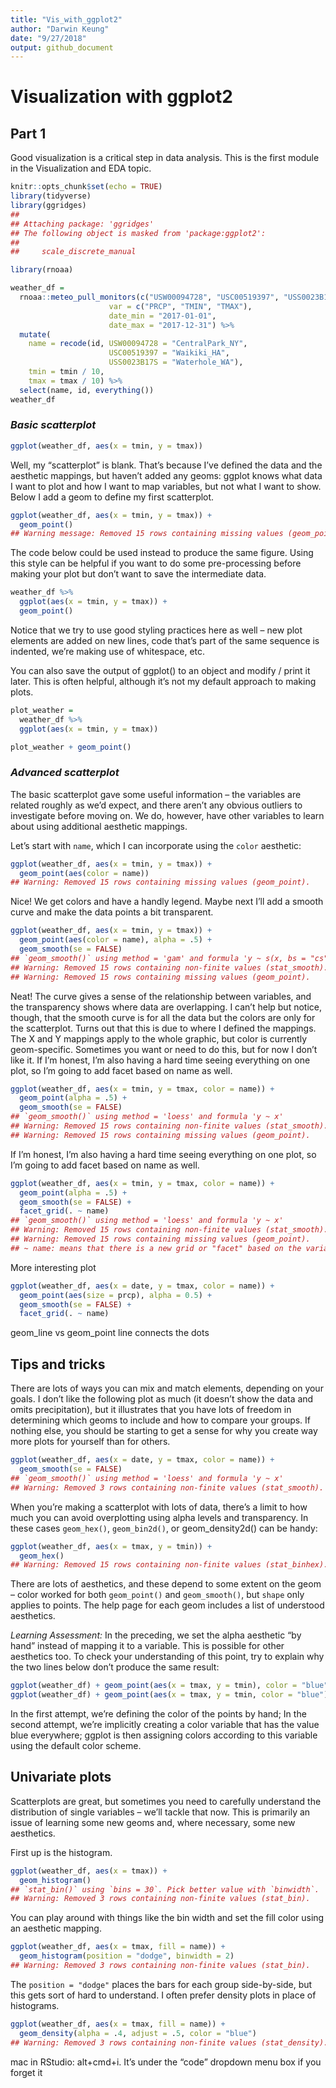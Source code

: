 ```yaml
---
title: "Vis_with_ggplot2"
author: "Darwin Keung"
date: "9/27/2018"
output: github_document
---
```

# Visualization with ggplot2
## Part 1

Good visualization is a critical step in data analysis.
This is the first module in the Visualization and EDA topic.
```r
knitr::opts_chunk$set(echo = TRUE)
library(tidyverse)
library(ggridges)
## 
## Attaching package: 'ggridges'
## The following object is masked from 'package:ggplot2':
## 
##     scale_discrete_manual
```

```r
library(rnoaa)

weather_df = 
  rnoaa::meteo_pull_monitors(c("USW00094728", "USC00519397", "USS0023B17S"),
                      var = c("PRCP", "TMIN", "TMAX"), 
                      date_min = "2017-01-01",
                      date_max = "2017-12-31") %>%
  mutate(
    name = recode(id, USW00094728 = "CentralPark_NY", 
                      USC00519397 = "Waikiki_HA",
                      USS0023B17S = "Waterhole_WA"),
    tmin = tmin / 10,
    tmax = tmax / 10) %>%
  select(name, id, everything())
weather_df
```

### _Basic scatterplot_

```r
ggplot(weather_df, aes(x = tmin, y = tmax))
```

Well, my “scatterplot” is blank. That’s because I’ve defined the data and the aesthetic mappings, but haven’t added any geoms:  ggplot knows what data I want to plot and how I want to map variables, but not what I want to show. Below I add a geom to define my first scatterplot.
```r
ggplot(weather_df, aes(x = tmin, y = tmax)) + 
  geom_point()
## Warning message: Removed 15 rows containing missing values (geom_point). 
```

The code below could be used instead to produce the same figure. Using this style can be helpful if you want to do some pre-processing before making your plot but don’t want to save the intermediate data.
```r
weather_df %>%
  ggplot(aes(x = tmin, y = tmax)) + 
  geom_point()
```

Notice that we try to use good styling practices here as well – new plot elements are added on new lines, code that’s part of the same sequence is indented, we’re making use of whitespace, etc.

You can also save the output of ggplot() to an object and modify / print it later. This is often helpful, although it’s not my default approach to making plots.

```r
plot_weather = 
  weather_df %>%
  ggplot(aes(x = tmin, y = tmax)) 

plot_weather + geom_point()
```

### _Advanced scatterplot_

The basic scatterplot gave some useful information – the variables are related roughly as we’d expect, and there aren’t any obvious outliers to investigate before moving on. We do, however, have other variables to learn about using additional aesthetic mappings.

Let’s start with `name`, which I can incorporate using the `color` aesthetic:
```r
ggplot(weather_df, aes(x = tmin, y = tmax)) + 
  geom_point(aes(color = name))
## Warning: Removed 15 rows containing missing values (geom_point).
```

Nice! We get colors and have a handly legend. Maybe next I’ll add a smooth curve and make the data points a bit transparent.

```r
ggplot(weather_df, aes(x = tmin, y = tmax)) + 
  geom_point(aes(color = name), alpha = .5) +
  geom_smooth(se = FALSE)
## `geom_smooth()` using method = 'gam' and formula 'y ~ s(x, bs = "cs")'
## Warning: Removed 15 rows containing non-finite values (stat_smooth).
## Warning: Removed 15 rows containing missing values (geom_point).
```

Neat! The curve gives a sense of the relationship between variables, and the transparency shows where data are overlapping. I can’t help but notice, though, that the smooth curve is for all the data but the colors are only for the scatterplot. Turns out that this is due to where I defined the mappings. The X and Y mappings apply to the whole graphic, but color is currently geom-specific. Sometimes you want or need to do this, but for now I don’t like it. If I’m honest, I’m also having a hard time seeing everything on one plot, so I’m going to add facet based on name as well.

```r
ggplot(weather_df, aes(x = tmin, y = tmax, color = name)) + 
  geom_point(alpha = .5) +
  geom_smooth(se = FALSE) 
## `geom_smooth()` using method = 'loess' and formula 'y ~ x'
## Warning: Removed 15 rows containing non-finite values (stat_smooth).
## Warning: Removed 15 rows containing missing values (geom_point).
```

If I’m honest, I’m also having a hard time seeing everything on one plot, so I’m going to add facet based on name as well.

```r
ggplot(weather_df, aes(x = tmin, y = tmax, color = name)) + 
  geom_point(alpha = .5) +
  geom_smooth(se = FALSE) +
  facet_grid(. ~ name)
## `geom_smooth()` using method = 'loess' and formula 'y ~ x'
## Warning: Removed 15 rows containing non-finite values (stat_smooth).
## Warning: Removed 15 rows containing missing values (geom_point).
## ~ name: means that there is a new grid or "facet" based on the variables
```  

More interesting plot

```r
ggplot(weather_df, aes(x = date, y = tmax, color = name)) + 
  geom_point(aes(size = prcp), alpha = 0.5) +
  geom_smooth(se = FALSE) +
  facet_grid(. ~ name)  
```

geom_line vs geom_point line connects the dots

## Tips and tricks
There are lots of ways you can mix and match elements, depending on your goals. I don’t like the following plot as much (it doesn’t show the data and omits precipitation), but it illustrates that you have lots of freedom in determining which geoms to include and how to compare your groups. If nothing else, you should be starting to get a sense for why you create way more plots for yourself than for others.
```r
ggplot(weather_df, aes(x = date, y = tmax, color = name)) + 
  geom_smooth(se = FALSE) 
## `geom_smooth()` using method = 'loess' and formula 'y ~ x'
## Warning: Removed 3 rows containing non-finite values (stat_smooth).
```

When you’re making a scatterplot with lots of data, there’s a limit to how much you can avoid overplotting using alpha levels and transparency. In these cases `geom_hex()`, `geom_bin2d()`, or geom_density2d() can be handy:

```r
ggplot(weather_df, aes(x = tmax, y = tmin)) + 
  geom_hex()
## Warning: Removed 15 rows containing non-finite values (stat_binhex).
```

There are lots of aesthetics, and these depend to some extent on the geom – color worked for both `geom_point()` and  `geom_smooth()`, but `shape` only applies to points. The help page for each geom includes a list of understood aesthetics.

*Learning Assessment:* In the preceding, we set the alpha aesthetic “by hand” instead of mapping it to a variable. This is possible for other aesthetics too. To check your understanding of this point, try to explain why the two lines below don’t produce the same result:

```r
ggplot(weather_df) + geom_point(aes(x = tmax, y = tmin), color = "blue")
ggplot(weather_df) + geom_point(aes(x = tmax, y = tmin, color = "blue"))
```

In the first attempt, we’re defining the color of the points by hand; In the second attempt, we’re implicitly creating a color variable that has the value blue everywhere; ggplot is then assigning colors according to this variable using the default color scheme.

## Univariate plots

Scatterplots are great, but sometimes you need to carefully understand the distribution of single variables – we’ll tackle that now. This is primarily an issue of learning some new geoms and, where necessary, some new aesthetics.

First up is the histogram.

```r
ggplot(weather_df, aes(x = tmax)) + 
  geom_histogram()
## `stat_bin()` using `bins = 30`. Pick better value with `binwidth`.
## Warning: Removed 3 rows containing non-finite values (stat_bin).
```

You can play around with things like the bin width and set the fill color using an aesthetic mapping.

```r
ggplot(weather_df, aes(x = tmax, fill = name)) + 
  geom_histogram(position = "dodge", binwidth = 2)
## Warning: Removed 3 rows containing non-finite values (stat_bin).
```

The `position = "dodge"` places the bars for each group side-by-side, but this gets sort of hard to understand. I often prefer density plots in place of histograms.

```r
ggplot(weather_df, aes(x = tmax, fill = name)) + 
  geom_density(alpha = .4, adjust = .5, color = "blue")
## Warning: Removed 3 rows containing non-finite values (stat_density).
```

mac in RStudio: alt+cmd+i. It's under the "code" dropdown menu box if you forget it
